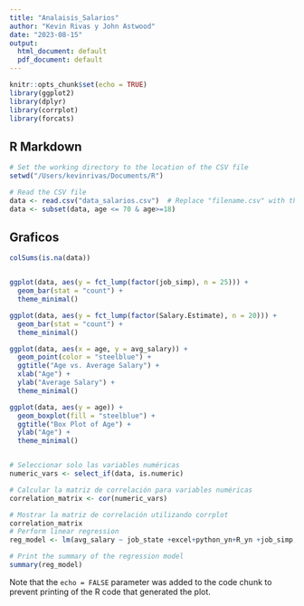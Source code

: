 ```yaml
---
title: "Analaisis_Salarios"
author: "Kevin Rivas y John Astwood"
date: "2023-08-15"
output:
  html_document: default
  pdf_document: default
---
```


```r
knitr::opts_chunk$set(echo = TRUE)
library(ggplot2)
library(dplyr)
library(corrplot)
library(forcats)
```

## R Markdown

```r
# Set the working directory to the location of the CSV file
setwd("/Users/kevinrivas/Documents/R")

# Read the CSV file
data <- read.csv("data_salarios.csv")  # Replace "filename.csv" with the actual CSV file's name
data <- subset(data, age <= 70 & age>=18)


```

## Graficos

```r
colSums(is.na(data))


ggplot(data, aes(y = fct_lump(factor(job_simp), n = 25))) +
  geom_bar(stat = "count") +
  theme_minimal()

ggplot(data, aes(y = fct_lump(factor(Salary.Estimate), n = 20))) +
  geom_bar(stat = "count") +
  theme_minimal()

ggplot(data, aes(x = age, y = avg_salary)) +
  geom_point(color = "steelblue") +
  ggtitle("Age vs. Average Salary") +
  xlab("Age") +
  ylab("Average Salary") +
  theme_minimal()

ggplot(data, aes(y = age)) +
  geom_boxplot(fill = "steelblue") +
  ggtitle("Box Plot of Age") +
  ylab("Age") +
  theme_minimal()


# Seleccionar solo las variables numéricas
numeric_vars <- select_if(data, is.numeric)

# Calcular la matriz de correlación para variables numéricas
correlation_matrix <- cor(numeric_vars)

# Mostrar la matriz de correlación utilizando corrplot
correlation_matrix
# Perform linear regression
reg_model <- lm(avg_salary ~ job_state +excel+python_yn+R_yn +job_simp,data= data)

# Print the summary of the regression model
summary(reg_model)
```

Note that the `echo = FALSE` parameter was added to the code chunk to prevent printing of the R code that generated the plot.
